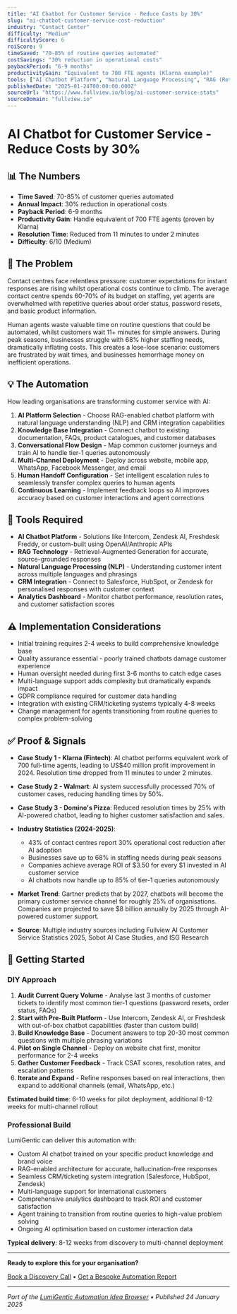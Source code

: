 ```yaml
---
title: "AI Chatbot for Customer Service - Reduce Costs by 30%"
slug: "ai-chatbot-customer-service-cost-reduction"
industry: "Contact Center"
difficulty: "Medium"
difficultyScore: 6
roiScore: 9
timeSaved: "70-85% of routine queries automated"
costSavings: "30% reduction in operational costs"
paybackPeriod: "6-9 months"
productivityGain: "Equivalent to 700 FTE agents (Klarna example)"
tools: ["AI Chatbot Platform", "Natural Language Processing", "RAG (Retrieval-Augmented Generation)", "CRM Integration"]
publishedDate: "2025-01-24T00:00:00.000Z"
sourceUrl: "https://www.fullview.io/blog/ai-customer-service-stats"
sourceDomain: "fullview.io"
---
```


# AI Chatbot for Customer Service - Reduce Costs by 30%

## 📊 The Numbers

- **Time Saved**: 70-85% of customer queries automated
- **Annual Impact**: 30% reduction in operational costs
- **Payback Period**: 6-9 months
- **Productivity Gain**: Handle equivalent of 700 FTE agents (proven by Klarna)
- **Resolution Time**: Reduced from 11 minutes to under 2 minutes
- **Difficulty**: 6/10 (Medium)

## 🎯 The Problem

Contact centres face relentless pressure: customer expectations for instant responses are rising whilst operational costs continue to climb. The average contact centre spends 60-70% of its budget on staffing, yet agents are overwhelmed with repetitive queries about order status, password resets, and basic product information.

Human agents waste valuable time on routine questions that could be automated, whilst customers wait 11+ minutes for simple answers. During peak seasons, businesses struggle with 68% higher staffing needs, dramatically inflating costs. This creates a lose-lose scenario: customers are frustrated by wait times, and businesses hemorrhage money on inefficient operations.

## 💡 The Automation

How leading organisations are transforming customer service with AI:

1. **AI Platform Selection** - Choose RAG-enabled chatbot platform with natural language understanding (NLP) and CRM integration capabilities
2. **Knowledge Base Integration** - Connect chatbot to existing documentation, FAQs, product catalogues, and customer databases
3. **Conversational Flow Design** - Map common customer journeys and train AI to handle tier-1 queries autonomously
4. **Multi-Channel Deployment** - Deploy across website, mobile app, WhatsApp, Facebook Messenger, and email
5. **Human Handoff Configuration** - Set intelligent escalation rules to seamlessly transfer complex queries to human agents
6. **Continuous Learning** - Implement feedback loops so AI improves accuracy based on customer interactions and agent corrections

## 🔧 Tools Required

- **AI Chatbot Platform** - Solutions like Intercom, Zendesk AI, Freshdesk Freddy, or custom-built using OpenAI/Anthropic APIs
- **RAG Technology** - Retrieval-Augmented Generation for accurate, source-grounded responses
- **Natural Language Processing (NLP)** - Understanding customer intent across multiple languages and phrasings
- **CRM Integration** - Connect to Salesforce, HubSpot, or Zendesk for personalised responses with customer context
- **Analytics Dashboard** - Monitor chatbot performance, resolution rates, and customer satisfaction scores

## ⚠️ Implementation Considerations

- Initial training requires 2-4 weeks to build comprehensive knowledge base
- Quality assurance essential - poorly trained chatbots damage customer experience
- Human oversight needed during first 3-6 months to catch edge cases
- Multi-language support adds complexity but dramatically expands impact
- GDPR compliance required for customer data handling
- Integration with existing CRM/ticketing systems typically 4-8 weeks
- Change management for agents transitioning from routine queries to complex problem-solving

## ✅ Proof & Signals

- **Case Study 1 - Klarna (Fintech)**: AI chatbot performs equivalent work of 700 full-time agents, leading to US$40 million profit improvement in 2024. Resolution time dropped from 11 minutes to under 2 minutes.

- **Case Study 2 - Walmart**: AI system successfully processed 70% of customer cases, reducing handling times by 50%.

- **Case Study 3 - Domino's Pizza**: Reduced resolution times by 25% with AI-powered chatbot, leading to higher customer satisfaction and sales.

- **Industry Statistics (2024-2025)**:
  - 43% of contact centres report 30% operational cost reduction after AI adoption
  - Businesses save up to 68% in staffing needs during peak seasons
  - Companies achieve average ROI of $3.50 for every $1 invested in AI customer service
  - AI chatbots now handle up to 85% of tier-1 queries autonomously

- **Market Trend**: Gartner predicts that by 2027, chatbots will become the primary customer service channel for roughly 25% of organisations. Companies are projected to save $8 billion annually by 2025 through AI-powered customer support.

- **Source**: Multiple industry sources including Fullview AI Customer Service Statistics 2025, Sobot AI Case Studies, and ISG Research

## 🚀 Getting Started

### DIY Approach

1. **Audit Current Query Volume** - Analyse last 3 months of customer tickets to identify most common tier-1 questions (password resets, order status, FAQs)
2. **Start with Pre-Built Platform** - Use Intercom, Zendesk AI, or Freshdesk with out-of-box chatbot capabilities (faster than custom build)
3. **Build Knowledge Base** - Document answers to top 20-30 most common questions with multiple phrasing variations
4. **Pilot on Single Channel** - Deploy on website chat first, monitor performance for 2-4 weeks
5. **Gather Customer Feedback** - Track CSAT scores, resolution rates, and escalation patterns
6. **Iterate and Expand** - Refine responses based on real interactions, then expand to additional channels (email, WhatsApp, etc.)

**Estimated build time**: 6-10 weeks for pilot deployment, additional 8-12 weeks for multi-channel rollout

### Professional Build

LumiGentic can deliver this automation with:
- Custom AI chatbot trained on your specific product knowledge and brand voice
- RAG-enabled architecture for accurate, hallucination-free responses
- Seamless CRM/ticketing system integration (Salesforce, HubSpot, Zendesk)
- Multi-language support for international customers
- Comprehensive analytics dashboard to track ROI and customer satisfaction
- Agent training to transition from routine queries to high-value problem solving
- Ongoing AI optimisation based on customer interaction data

**Typical delivery**: 8-12 weeks from discovery to multi-channel deployment

---

**Ready to explore this for your organisation?**

[Book a Discovery Call](/contact) • [Get a Bespoke Automation Report](/reports)

---

*Part of the [LumiGentic Automation Idea Browser](/automation-ideas) • Published 24 January 2025*
